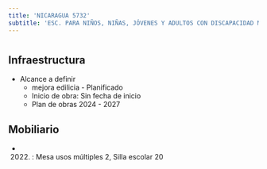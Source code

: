 ```yaml
---
title: 'NICARAGUA 5732'
subtitle: 'ESC. PARA NIÑOS, NIÑAS, JÓVENES Y ADULTOS CON DISCAPACIDAD MENTAL Y FORMACIÓN INTEGRAL N° 04 DR. RAFAEL  ARCONE'
---
```


#
## Infraestructura

* Alcance a definir 
    + mejora edilicia - Planificado 
    + Inicio de obra: Sin fecha de inicio 
    + Plan de obras 2024 - 2027 






## Mobiliario

*  (2022) : Mesa usos múltiples 2, Silla escolar 20 



